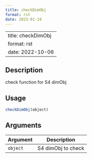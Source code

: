 ```yaml
--- 
title: checkDimObj 
format: rst 
date: 2023-01-19 
--- 
```

--- 
title: checkDimObj 
format: rst 
date: 2022-10-06 
--- 

## Description

check function for S4 dimObj


## Usage

```r
checkDimObj(object)
```


## Arguments

Argument      |Description
------------- |----------------
`object`     |     S4 dimObj to check



